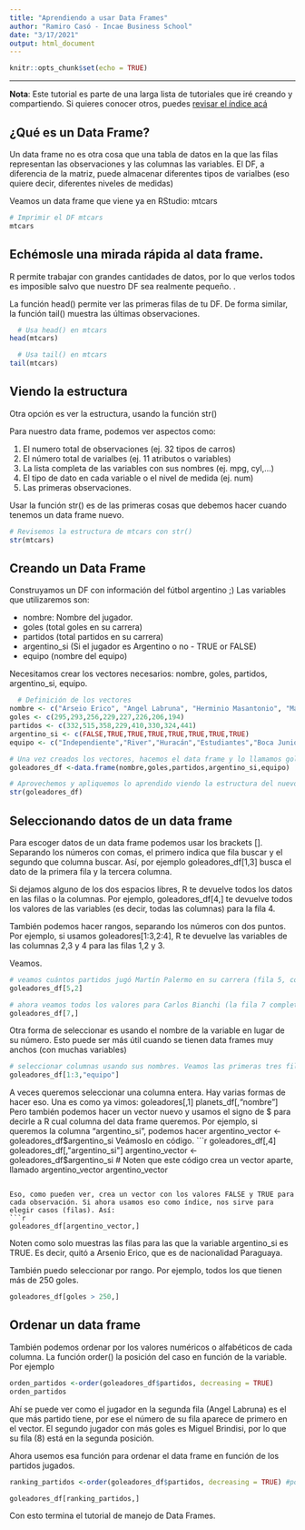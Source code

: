 ```yaml
---
title: "Aprendiendo a usar Data Frames"
author: "Ramiro Casó - Incae Business School"
date: "3/17/2021"
output: html_document
---
```


```r
knitr::opts_chunk$set(echo = TRUE)
```
-----------
**Nota**: Este tutorial es parte de una larga lista de tutoriales que iré creando y compartiendo. Si quieres conocer otros, puedes [revisar el índice acá](https://ramirocaso.github.io/learning_R/)


## ¿Qué es un Data Frame?
Un data frame no es otra cosa que una tabla de datos en la que las filas representan las observaciones y las columnas las variables. El DF, a diferencia de la matriz, puede almacenar diferentes tipos de varialbes (eso quiere decir, diferentes niveles de medidas)

Veamos un data frame que viene ya en RStudio: mtcars 

```r
# Imprimir el DF mtcars
mtcars 
```
## Echémosle una mirada rápida al data frame. 

R permite trabajar con grandes cantidades de datos, por lo que verlos todos es imposible salvo que nuestro DF sea realmente pequeño. .

La función head() permite ver las primeras filas de tu DF. De forma similar, la función tail() muestra las últimas observaciones. 


```r
  # Usa head() en mtcars
head(mtcars)

  # Usa tail() en mtcars
tail(mtcars)
```

## Viendo la estructura

Otra opción es ver la estructura, usando la función str()

Para nuestro data frame, podemos ver aspectos como: 

1. El numero total de observaciones (ej. 32 tipos de carros)
2. El número total de varialbes (ej. 11 atributos o variables)
3. La lista completa de las variables con sus nombres (ej. mpg, cyl,...)
4. El tipo de dato en cada variable o el nivel de medida (ej. num) 
5. Las primeras observaciones. 

Usar la función str() es de las primeras cosas que debemos hacer cuando tenemos un data frame nuevo. 


```r
# Revisemos la estructura de mtcars con str()
str(mtcars)
```

## Creando un Data Frame

Construyamos un DF con información del fútbol argentino ;)  Las variables que utilizaremos son: 

* nombre: Nombre del jugador.
* goles (total goles en su carrera)
* partidos (total partidos en su carrera)
* argentino_si (Si el jugador es Argentino o no - TRUE or FALSE)
* equipo (nombre del equipo)

Necesitamos crear los vectores necesarios: nombre, goles, partidos, argentino_si, equipo. 
```r
  # Definición de los vectores
nombre <- c("Arseio Erico", "Angel Labruna", "Herminio Masantonio", "Manuel Pelegrina", "Martín Palermo", "José Sanfilippo", "Carlos Bianchi", "Miguel Brindisi")
goles <- c(295,293,256,229,227,226,206,194)
partidos <- c(332,515,358,229,410,330,324,441)
argentino_si <- c(FALSE,TRUE,TRUE,TRUE,TRUE,TRUE,TRUE,TRUE)
equipo <- c("Independiente","River","Huracán","Estudiantes","Boca Juniors","San Lorenzo","Velez Sarfield","Huracán")

# Una vez creados los vectores, hacemos el data frame y lo llamamos goleadores_df
goleadores_df <-data.frame(nombre,goles,partidos,argentino_si,equipo)

# Aprovechemos y apliquemos lo aprendido viendo la estructura del nuevo DF
str(goleadores_df)
```
## Seleccionando datos de un data frame

Para escoger datos de un data frame podemos usar los brackets []. Separando los números con comas, el primero indica que fila buscar y el segundo que columna buscar. Así, por ejemplo goleadores_df[1,3] busca el dato de la primera fila y la tercera columna. 

Si dejamos alguno de los dos espacios libres, R te devuelve todos los datos en las filas o la columnas. Por ejemplo, goleadores_df[4,] te devuelve todos los valores de las variables (es decir, todas las columnas) para la fila 4. 

También podemos hacer rangos, separando los números con dos puntos. Por ejemplo, si usamos goleadores[1:3,2:4], R te devuelve las variables de las columnas 2,3 y 4 para las filas 1,2 y 3. 

Veamos. 

```r
# veamos cuántos partidos jugó Martín Palermo en su carrera (fila 5, columna 2)
goleadores_df[5,2]

# ahora veamos todos los valores para Carlos Bianchi (la fila 7 completa)
goleadores_df[7,]
```
Otra forma de seleccionar es usando el nombre de la variable en lugar de su número. Esto puede ser más útil cuando se tienen data frames muy anchos (con muchas variables)
```r
# seleccionar columnas usando sus nombres. Veamos las primeras tres filas de la variable "equipo"
goleadores_df[1:3,"equipo"]
```

A veces queremos seleccionar una columna entera. Hay varias formas de hacer eso. 
Una es como ya vimos: 
goleadores[,1]
planets_df[,"nombre"]
Pero también podemos hacer un vector nuevo y usamos el signo de $ para decirle a R cual columna del data frame queremos. 
Por ejemplo, si queremos la columna "argentino_si", podemos hacer 
argentino_vector <- goleadores_df$argentino_si
Veámoslo en código. 
```r
goleadores_df[,4]
goleadores_df[,"argentino_si"]
argentino_vector <- goleadores_df$argentino_si # Noten que este código crea un vector aparte, llamado argentino_vector
argentino_vector
```

Eso, como pueden ver, crea un vector con los valores FALSE y TRUE para cada observación. Si ahora usamos eso como índice, nos sirve para elegir casos (filas). Así: 
```r
goleadores_df[argentino_vector,]

```
Noten como solo muestras las filas para las que la variable argentino_si es TRUE. Es decir, quitó a Arsenio Erico, que es de nacionalidad Paraguaya.  

También puedo seleccionar por rango. Por ejemplo, todos los que tienen más de 250 goles. 
```r
goleadores_df[goles > 250,]
```

## Ordenar un data frame
También podemos ordenar por los valores numéricos o alfabéticos de cada columna. 
La función order() la posición del caso en función de la variable.  
Por ejemplo
```r
orden_partidos <-order(goleadores_df$partidos, decreasing = TRUE)
orden_partidos
```
Ahí se puede ver como el jugador en la segunda fila (Angel Labruna) es el que más partido tiene, por ese el número de su fila aparece de primero en el vector. El segundo jugador con más goles es Miguel Brindisi, por lo que su fila (8) está en la segunda posición. 

Ahora usemos esa función para ordenar el data frame en función de los partidos jugados. 
```r
ranking_partidos <-order(goleadores_df$partidos, decreasing = TRUE) #ponemos la condición de decreasing, cuyo default es FALSE, para que ordene de mayor a menor. 

goleadores_df[ranking_partidos,]
```

Con esto termina el tutorial de manejo de Data Frames. 


